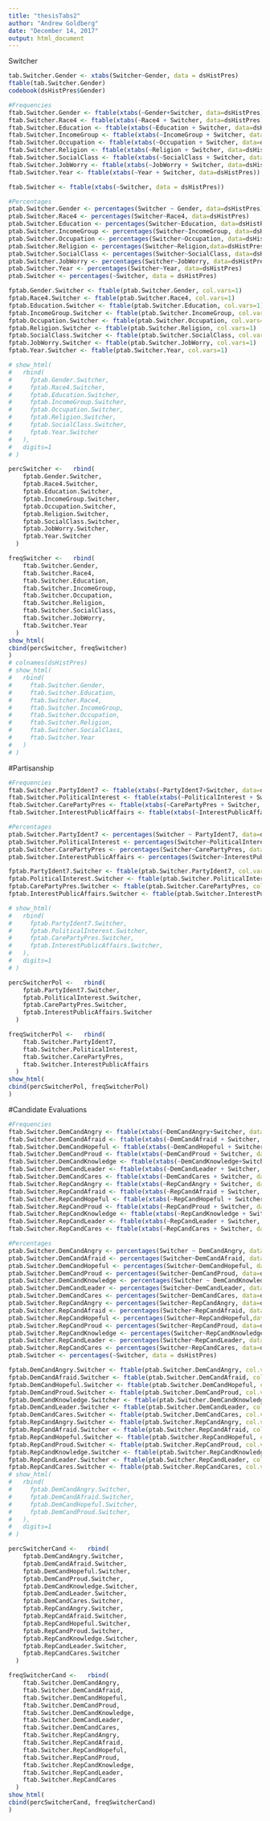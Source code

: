 ```yaml
---
title: "thesisTabs2"
author: "Andrew Goldberg"
date: "December 14, 2017"
output: html_document
---
```


Switcher 
```r
tab.Switcher.Gender <- xtabs(Switcher~Gender, data = dsHistPres)
ftable(tab.Switcher.Gender)
codebook(dsHistPres$Gender)

#Frequencies
ftab.Switcher.Gender <- ftable(xtabs(~Gender+Switcher, data=dsHistPres))
ftab.Switcher.Race4 <- ftable(xtabs(~Race4 + Switcher, data=dsHistPres))
ftab.Switcher.Education <- ftable(xtabs(~Education + Switcher, data=dsHistPres))
ftab.Switcher.IncomeGroup <- ftable(xtabs(~IncomeGroup + Switcher, data=dsHistPres))
ftab.Switcher.Occupation <- ftable(xtabs(~Occupation + Switcher, data=dsHistPres))
ftab.Switcher.Religion <- ftable(xtabs(~Religion + Switcher, data=dsHistPres))
ftab.Switcher.SocialClass <- ftable(xtabs(~SocialClass + Switcher, data=dsHistPres))
ftab.Switcher.JobWorry <- ftable(xtabs(~JobWorry + Switcher, data=dsHistPres))
ftab.Switcher.Year <- ftable(xtabs(~Year + Switcher, data=dsHistPres))

ftab.Switcher <- ftable(xtabs(~Switcher, data = dsHistPres))

#Percentages
ptab.Switcher.Gender <- percentages(Switcher ~ Gender, data=dsHistPres)
ptab.Switcher.Race4 <- percentages(Switcher~Race4, data=dsHistPres)
ptab.Switcher.Education <- percentages(Switcher~Education, data=dsHistPres)
ptab.Switcher.IncomeGroup <- percentages(Switcher~IncomeGroup, data=dsHistPres)
ptab.Switcher.Occupation <- percentages(Switcher~Occupation, data=dsHistPres)
ptab.Switcher.Religion <- percentages(Switcher~Religion,data=dsHistPres)
ptab.Switcher.SocialClass <- percentages(Switcher~SocialClass, data=dsHistPres)
ptab.Switcher.JobWorry <- percentages(Switcher~JobWorry, data=dsHistPres)
ptab.Switcher.Year <- percentages(Switcher~Year, data=dsHistPres)
ptab.Switcher <- percentages(~Switcher, data = dsHistPres)

fptab.Gender.Switcher <- ftable(ptab.Switcher.Gender, col.vars=1)
fptab.Race4.Switcher <- ftable(ptab.Switcher.Race4, col.vars=1)
fptab.Education.Switcher <- ftable(ptab.Switcher.Education, col.vars=1)
fptab.IncomeGroup.Switcher <- ftable(ptab.Switcher.IncomeGroup, col.vars=1)
fptab.Occupation.Switcher <- ftable(ptab.Switcher.Occupation, col.vars=1)
fptab.Religion.Switcher <- ftable(ptab.Switcher.Religion, col.vars=1)
fptab.SocialClass.Switcher <- ftable(ptab.Switcher.SocialClass, col.vars=1)
fptab.JobWorry.Switcher <- ftable(ptab.Switcher.JobWorry, col.vars=1)
fptab.Year.Switcher <- ftable(ptab.Switcher.Year, col.vars=1)

# show_html(
#   rbind(
#     fptab.Gender.Switcher,
#     fptab.Race4.Switcher,
#     fptab.Education.Switcher,
#     fptab.IncomeGroup.Switcher,
#     fptab.Occupation.Switcher,
#     fptab.Religion.Switcher,
#     fptab.SocialClass.Switcher,
#     fptab.Year.Switcher
#   ),
#   digits=1
# )

percSwitcher <-   rbind(
    fptab.Gender.Switcher,
    fptab.Race4.Switcher,
    fptab.Education.Switcher,
    fptab.IncomeGroup.Switcher,
    fptab.Occupation.Switcher,
    fptab.Religion.Switcher,
    fptab.SocialClass.Switcher,
    fptab.JobWorry.Switcher,
    fptab.Year.Switcher
  )

freqSwitcher <-   rbind(
    ftab.Switcher.Gender,
    ftab.Switcher.Race4,
    ftab.Switcher.Education,
    ftab.Switcher.IncomeGroup,
    ftab.Switcher.Occupation,
    ftab.Switcher.Religion,
    ftab.Switcher.SocialClass,
    ftab.Switcher.JobWorry,
    ftab.Switcher.Year
  )
show_html(
cbind(percSwitcher, freqSwitcher)
)
# colnames(dsHistPres)
# show_html(
#   rbind(
#     ftab.Switcher.Gender,
#     ftab.Switcher.Education,
#     ftab.Switcher.Race4,
#     ftab.Switcher.IncomeGroup,
#     ftab.Switcher.Occupation,
#     ftab.Switcher.Religion,
#     ftab.Switcher.SocialClass,
#     ftab.Switcher.Year
#   )
# )
```

#Partisanship
```r
#Frequencies
ftab.Switcher.PartyIdent7 <- ftable(xtabs(~PartyIdent7+Switcher, data=dsHistPres))
ftab.Switcher.PoliticalInterest <- ftable(xtabs(~PoliticalInterest + Switcher, data=dsHistPres))
ftab.Switcher.CarePartyPres <- ftable(xtabs(~CarePartyPres + Switcher, data=dsHistPres))
ftab.Switcher.InterestPublicAffairs <- ftable(xtabs(~InterestPublicAffairs + Switcher, data=dsHistPres))

#Percentages
ptab.Switcher.PartyIdent7 <- percentages(Switcher ~ PartyIdent7, data=dsHistPres)
ptab.Switcher.PoliticalInterest <- percentages(Switcher~PoliticalInterest, data=dsHistPres)
ptab.Switcher.CarePartyPres <- percentages(Switcher~CarePartyPres, data=dsHistPres)
ptab.Switcher.InterestPublicAffairs <- percentages(Switcher~InterestPublicAffairs, data=dsHistPres)

fptab.PartyIdent7.Switcher <- ftable(ptab.Switcher.PartyIdent7, col.vars=1)
fptab.PoliticalInterest.Switcher <- ftable(ptab.Switcher.PoliticalInterest, col.vars=1)
fptab.CarePartyPres.Switcher <- ftable(ptab.Switcher.CarePartyPres, col.vars=1)
fptab.InterestPublicAffairs.Switcher <- ftable(ptab.Switcher.InterestPublicAffairs, col.vars=1)

# show_html(
#   rbind(
#     fptab.PartyIdent7.Switcher,
#     fptab.PoliticalInterest.Switcher,
#     fptab.CarePartyPres.Switcher,
#     fptab.InterestPublicAffairs.Switcher,
#   ),
#   digits=1
# )

percSwitcherPol <-   rbind(
    fptab.PartyIdent7.Switcher,
    fptab.PoliticalInterest.Switcher,
    fptab.CarePartyPres.Switcher,
    fptab.InterestPublicAffairs.Switcher
  )

freqSwitcherPol <-   rbind(
    ftab.Switcher.PartyIdent7,
    ftab.Switcher.PoliticalInterest,
    ftab.Switcher.CarePartyPres,
    ftab.Switcher.InterestPublicAffairs
  )
show_html(
cbind(percSwitcherPol, freqSwitcherPol)
)
```
#Candidate Evaluations
```r
#Frequencies
ftab.Switcher.DemCandAngry <- ftable(xtabs(~DemCandAngry+Switcher, data=dsHistPres))
ftab.Switcher.DemCandAfraid <- ftable(xtabs(~DemCandAfraid + Switcher, data=dsHistPres))
ftab.Switcher.DemCandHopeful <- ftable(xtabs(~DemCandHopeful + Switcher, data=dsHistPres))
ftab.Switcher.DemCandProud <- ftable(xtabs(~DemCandProud + Switcher, data=dsHistPres))
ftab.Switcher.DemCandKnowledge <- ftable(xtabs(~DemCandKnowledge+Switcher, data=dsHistPres))
ftab.Switcher.DemCandLeader <- ftable(xtabs(~DemCandLeader + Switcher, data=dsHistPres))
ftab.Switcher.DemCandCares <- ftable(xtabs(~DemCandCares + Switcher, data=dsHistPres))
ftab.Switcher.RepCandAngry <- ftable(xtabs(~RepCandAngry + Switcher, data=dsHistPres))
ftab.Switcher.RepCandAfraid <- ftable(xtabs(~RepCandAfraid + Switcher, data=dsHistPres))
ftab.Switcher.RepCandHopeful <- ftable(xtabs(~RepCandHopeful + Switcher, data=dsHistPres))
ftab.Switcher.RepCandProud <- ftable(xtabs(~RepCandProud + Switcher, data=dsHistPres))
ftab.Switcher.RepCandKnowledge <- ftable(xtabs(~RepCandKnowledge + Switcher, data=dsHistPres))
ftab.Switcher.RepCandLeader <- ftable(xtabs(~RepCandLeader + Switcher, data=dsHistPres))
ftab.Switcher.RepCandCares <- ftable(xtabs(~RepCandCares + Switcher, data=dsHistPres))

#Percentages
ptab.Switcher.DemCandAngry <- percentages(Switcher ~ DemCandAngry, data=dsHistPres)
ptab.Switcher.DemCandAfraid <- percentages(Switcher~DemCandAfraid, data=dsHistPres)
ptab.Switcher.DemCandHopeful <- percentages(Switcher~DemCandHopeful, data=dsHistPres)
ptab.Switcher.DemCandProud <- percentages(Switcher~DemCandProud, data=dsHistPres)
ptab.Switcher.DemCandKnowledge <- percentages(Switcher ~ DemCandKnowledge, data=dsHistPres)
ptab.Switcher.DemCandLeader <- percentages(Switcher~DemCandLeader, data=dsHistPres)
ptab.Switcher.DemCandCares <- percentages(Switcher~DemCandCares, data=dsHistPres)
ptab.Switcher.RepCandAngry <- percentages(Switcher~RepCandAngry, data=dsHistPres)
ptab.Switcher.RepCandAfraid <- percentages(Switcher~RepCandAfraid, data=dsHistPres)
ptab.Switcher.RepCandHopeful <- percentages(Switcher~RepCandHopeful,data=dsHistPres)
ptab.Switcher.RepCandProud <- percentages(Switcher~RepCandProud, data=dsHistPres)
ptab.Switcher.RepCandKnowledge <- percentages(Switcher~RepCandKnowledge, data=dsHistPres)
ptab.Switcher.RepCandLeader <- percentages(Switcher~RepCandLeader, data=dsHistPres)
ptab.Switcher.RepCandCares <- percentages(Switcher~RepCandCares, data=dsHistPres)
ptab.Switcher <- percentages(~Switcher, data = dsHistPres)

fptab.DemCandAngry.Switcher <- ftable(ptab.Switcher.DemCandAngry, col.vars=1)
fptab.DemCandAfraid.Switcher <- ftable(ptab.Switcher.DemCandAfraid, col.vars=1)
fptab.DemCandHopeful.Switcher <- ftable(ptab.Switcher.DemCandHopeful, col.vars=1)
fptab.DemCandProud.Switcher <- ftable(ptab.Switcher.DemCandProud, col.vars=1)
fptab.DemCandKnowledge.Switcher <- ftable(ptab.Switcher.DemCandKnowledge, col.vars=1)
fptab.DemCandLeader.Switcher <- ftable(ptab.Switcher.DemCandLeader, col.vars=1)
fptab.DemCandCares.Switcher <- ftable(ptab.Switcher.DemCandCares, col.vars=1)
fptab.RepCandAngry.Switcher <- ftable(ptab.Switcher.RepCandAngry, col.vars=1)
fptab.RepCandAfraid.Switcher <- ftable(ptab.Switcher.RepCandAfraid, col.vars=1)
fptab.RepCandHopeful.Switcher <- ftable(ptab.Switcher.RepCandHopeful, col.vars=1)
fptab.RepCandProud.Switcher <- ftable(ptab.Switcher.RepCandProud, col.vars=1)
fptab.RepCandKnowledge.Switcher <- ftable(ptab.Switcher.RepCandKnowledge, col.vars=1)
fptab.RepCandLeader.Switcher <- ftable(ptab.Switcher.RepCandLeader, col.vars=1)
fptab.RepCandCares.Switcher <- ftable(ptab.Switcher.RepCandCares, col.vars=1)
# show_html(
#   rbind(
#     fptab.DemCandAngry.Switcher,
#     fptab.DemCandAfraid.Switcher,
#     fptab.DemCandHopeful.Switcher,
#     fptab.DemCandProud.Switcher,
#   ),
#   digits=1
# )

percSwitcherCand <-   rbind(
    fptab.DemCandAngry.Switcher,
    fptab.DemCandAfraid.Switcher,
    fptab.DemCandHopeful.Switcher,
    fptab.DemCandProud.Switcher,
    fptab.DemCandKnowledge.Switcher,
    fptab.DemCandLeader.Switcher,
    fptab.DemCandCares.Switcher,
    fptab.RepCandAngry.Switcher,
    fptab.RepCandAfraid.Switcher,
    fptab.RepCandHopeful.Switcher,
    fptab.RepCandProud.Switcher,
    fptab.RepCandKnowledge.Switcher,
    fptab.RepCandLeader.Switcher,
    fptab.RepCandCares.Switcher
  )

freqSwitcherCand <-   rbind(
    ftab.Switcher.DemCandAngry,
    ftab.Switcher.DemCandAfraid,
    ftab.Switcher.DemCandHopeful,
    ftab.Switcher.DemCandProud,
    ftab.Switcher.DemCandKnowledge,
    ftab.Switcher.DemCandLeader,
    ftab.Switcher.DemCandCares,
    ftab.Switcher.RepCandAngry,
    ftab.Switcher.RepCandAfraid,
    ftab.Switcher.RepCandHopeful,
    ftab.Switcher.RepCandProud,
    ftab.Switcher.RepCandKnowledge,
    ftab.Switcher.RepCandLeader,
    ftab.Switcher.RepCandCares
  )
show_html(
cbind(percSwitcherCand, freqSwitcherCand)
)
```
